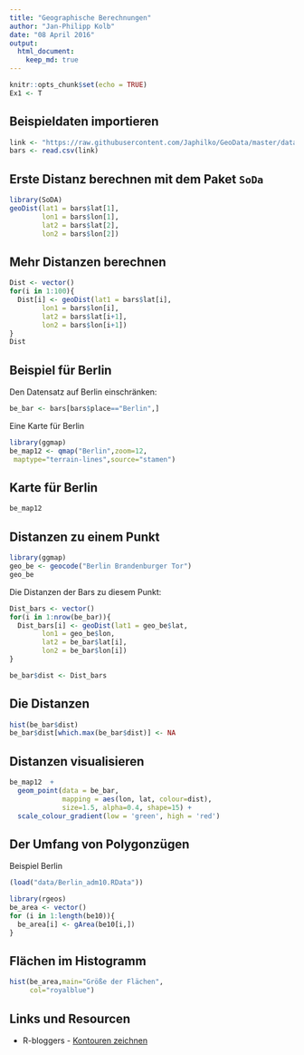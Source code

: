 ```yaml
---
title: "Geographische Berechnungen"
author: "Jan-Philipp Kolb"
date: "08 April 2016"
output:
  html_document:
    keep_md: true
---
```


```r
knitr::opts_chunk$set(echo = TRUE)
Ex1 <- T
```


## Beispieldaten importieren

```r
link <- "https://raw.githubusercontent.com/Japhilko/GeoData/master/data/Deutschland_bar.csv"
bars <- read.csv(link)
```

## Erste Distanz berechnen mit dem Paket `SoDa`

```r
library(SoDA)
geoDist(lat1 = bars$lat[1],
        lon1 = bars$lon[1],
        lat2 = bars$lat[2],
        lon2 = bars$lon[2])
```

## Mehr Distanzen berechnen

```r
Dist <- vector()
for(i in 1:100){
  Dist[i] <- geoDist(lat1 = bars$lat[i],
        lon1 = bars$lon[i],
        lat2 = bars$lat[i+1],
        lon2 = bars$lon[i+1])
}
Dist
```


## Beispiel für Berlin

Den Datensatz auf Berlin einschränken:

```r
be_bar <- bars[bars$place=="Berlin",]
```

Eine Karte für Berlin

```r
library(ggmap)
be_map12 <- qmap("Berlin",zoom=12,
 maptype="terrain-lines",source="stamen")
```

## Karte für Berlin

```r
be_map12
```

## Distanzen zu einem Punkt

```r
library(ggmap)
geo_be <- geocode("Berlin Brandenburger Tor")
geo_be
```

Die Distanzen der Bars zu diesem Punkt:

```r
Dist_bars <- vector()
for(i in 1:nrow(be_bar)){
  Dist_bars[i] <- geoDist(lat1 = geo_be$lat,
        lon1 = geo_be$lon,
        lat2 = be_bar$lat[i],
        lon2 = be_bar$lon[i])
}

be_bar$dist <- Dist_bars
```

## Die Distanzen 

```r
hist(be_bar$dist)
be_bar$dist[which.max(be_bar$dist)] <- NA
```


## Distanzen visualisieren

```r
be_map12  + 
  geom_point(data = be_bar, 
             mapping = aes(lon, lat, colour=dist), 
             size=1.5, alpha=0.4, shape=15) + 
  scale_colour_gradient(low = 'green', high = 'red')
```


## Der Umfang von Polygonzügen

Beispiel Berlin

```r
(load("data/Berlin_adm10.RData"))
```

```r
library(rgeos)
be_area <- vector()
for (i in 1:length(be10)){
  be_area[i] <- gArea(be10[i,])    
}
```

## Flächen im Histogramm

```r
hist(be_area,main="Größe der Flächen",
     col="royalblue")
```


## Links und Resourcen

- R-bloggers - [Kontouren zeichnen](http://stackoverflow.com/questions/27594257/plotting-contours-on-map-using-ggmap)
